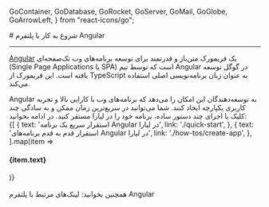 
  GoContainer,
  GoDatabase,
  GoRocket,
  GoServer,
  GoMail,
  GoGlobe,
  GoArrowLeft,
} from "react-icons/go";


<Layout>
<Head>
<title>مستندات شروع به کار با Angular - لیارا</title>

<meta property="og:title" content="مستندات خدمات رایانش ابری لیارا" />
<meta property="og:description" content="مستندات مربوط به شروع به کار با پلتفرم Angular در لیارا"  />
<meta property="og:image" content="https://media.liara.ir/logos/liara-poster.jpg" />
</Head>
# شروع به کار با پلتفرم Angular
<hr className="mb-2" />

<a href="https://angular.dev/" className="text-[#2196f3] ">Angular</a>  یک فریمورک متن‌باز و قدرتمند برای توسعه برنامه‌های وب تک‌صفحه‌ای (Single Page Applications یا SPA) است که توسط تیم Angular در گوگل توسعه یافته است. این فریمورک از TypeScript به عنوان زبان برنامه‌نویسی اصلی استفاده می‌کند.
<div className="h-2" />
Angular به توسعه‌دهندگان این امکان را می‌دهد که برنامه‌های وب با کارایی بالا و تجربه کاربری یکپارچه ایجاد کنند.
شما می‌توانید در سریع‌ترین زمان ممکن و به سادگی چند کلیک یا اجرای چند دستور ساده، برنامه خود را در لیارا مستقر کنید. در ادامه بخوانید:

<br />

<div className="grid md:grid-cols-2 gap-4">
            {[
    {
      text: 'استقرار سریع یک برنامه Angular در لیارا',
      link: './quick-start',
    },
    {
      text: 'استقرار قدم به قدم برنامه‌های Angular در لیارا',
      link: './how-tos/create-app',
    },
  ].map(item =>
              <Link href={item.link}>
                <Card className="flex cursor-pointer w-full items-center justify-between">
                  <div className="flex items-center gap-3">
                    <h4>
                      {item.text}
                    </h4>
                  </div>
                  <GoArrowLeft className="ml-1" />
                </Card>
              </Link>
            )}
          </div>

<br />

<Alert variant="success">
همچنین بخوانید:
<Link href='./related-links' className="text-[#2196f3] ">
 لینک‌های مرتبط با پلتفرم Angular
</Link>
</Alert>
<br />


</Layout>